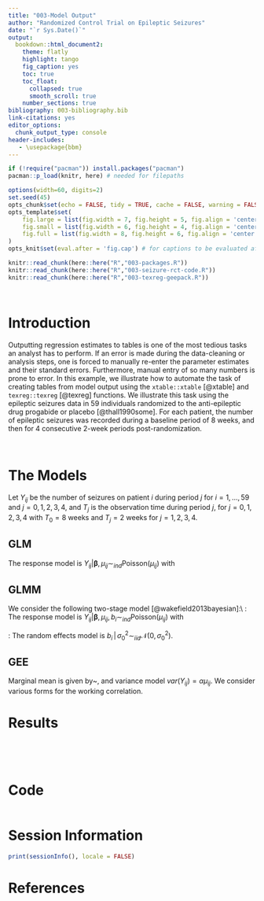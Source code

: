 ```yaml
---
title: "003-Model Output"
author: "Randomized Control Trial on Epileptic Seizures"
date: "`r Sys.Date()`"
output:
  bookdown::html_document2:
    theme: flatly
    highlight: tango
    fig_caption: yes
    toc: true
    toc_float:
      collapsed: true
      smooth_scroll: true
    number_sections: true
bibliography: 003-bibliography.bib
link-citations: yes
editor_options: 
  chunk_output_type: console
header-includes:
   - \usepackage{bbm}
---
```


```r
if (!require("pacman")) install.packages("pacman")
pacman::p_load(knitr, here) # needed for filepaths

options(width=60, digits=2)
set.seed(45)
opts_chunk$set(echo = FALSE, tidy = TRUE, cache = FALSE, warning = FALSE, message = FALSE)
opts_template$set(
    fig.large = list(fig.width = 7, fig.height = 5, fig.align = 'center', fig.pos = 'H'),
    fig.small = list(fig.width = 6, fig.height = 4, fig.align = 'center', fig.pos = 'H'),
    fig.full = list(fig.width = 8, fig.height = 6, fig.align = 'center', fig.pos = 'H')
)
opts_knit$set(eval.after = 'fig.cap') # for captions to be evaluated after R objects are available 

knitr::read_chunk(here::here("R","003-packages.R"))
knitr::read_chunk(here::here("R","003-seizure-rct-code.R"))
knitr::read_chunk(here::here("R","003-texreg-geepack.R"))
```


```r
```


```r
```


# Introduction

Outputting regression estimates to \LaTeX tables is one of the most tedious tasks an analyst has to perform. If an error is made during the data-cleaning or analysis steps, one is forced to manually re-enter the parameter estimates and their standard errors. Furthermore, manual entry of so many numbers is prone to error. In this example, we illustrate how to automate the task of creating tables from model output using the `xtable::xtable` [@xtable] and `texreg::texreg` [@texreg] functions. We illustrate this task using the epileptic seizures data in 59 individuals randomized to the anti-epileptic drug progabide or placebo [@thall1990some]. For each patient, the number of epileptic seizures was recorded during a baseline period of 8 weeks, and then for 4 consecutive 2-week periods post-randomization. 

<br>


# The Models

Let $Y_{ij}$ be the number of seizures on patient $i$ during period $j$ for $i=1,\ldots, 59$ and $j=0,1,2,3,4$, and $T_j$ is the observation time during period $j$, for $j=0,1,2,3,4$ with $T_0=8 \textrm{ weeks}$ and $T_j=2\textrm{ weeks}$ for $j=1,2,3,4$.   



## GLM

The response model is $Y_{ij}|\boldsymbol{\beta},\mu_{ij} \sim_{ind} \textrm{Poisson}(\mu_{ij})$ with
\begin{align}
\log \left(\mu_{ij} \right)  = &\log(T_{j}) + \beta_0 + \beta_1 \cdot  \mathbf{1}_{\left\lbrace \textrm{progabide} \right\rbrace }(\mbox{treatment}_{i}) + \nonumber \\ 
& \beta_2 \cdot  \mathbf{1}_{\left\lbrace \textrm{post} \right\rbrace }(\mbox{randomization}_{i}) + \nonumber \\ 
& \beta_3 \cdot \mathbf{1}_{\left\lbrace \textrm{progabide} \right\rbrace }(\mbox{treatment}_{i})  \times \mathbf{1}_{\left\lbrace \textrm{post} \right\rbrace }(\mbox{randomization}_{i})   \label{eq:eq1}
\end{align}


## GLMM

We consider the following two-stage model [@wakefield2013bayesian]:\\
\textit{Stage One}: The response model is $Y_{ij}|\boldsymbol{\beta},\mu_{ij},b_i \sim_{ind} \textrm{Poisson}(\mu_{ij})$ with
\begin{align}
\log \left(\mu_{ij} \right)  = &\log(T_{j}) + \beta_0 + \beta_1 \cdot  \mathbf{1}_{\left\lbrace \textrm{progabide} \right\rbrace }(\mbox{treatment}_{i}) + \nonumber \\ 
& \beta_2 \cdot  \mathbf{1}_{\left\lbrace \textrm{post} \right\rbrace }(\mbox{randomization}_{i}) + \nonumber \\ 
& \beta_3 \cdot \mathbf{1}_{\left\lbrace \textrm{progabide} \right\rbrace }(\mbox{treatment}_{i})  \times \mathbf{1}_{\left\lbrace \textrm{post} \right\rbrace }(\mbox{randomization}_{i}) + b_i  \label{eq:eq2}
\end{align}

\textit{Stage Two}: The random effects model is $b_i\, |\, \sigma_0^2 \sim_{iid} \mathcal{N}(0,\sigma_0^2)$.

## GEE

Marginal mean is given by~\eqref{eq:eq1}, and variance model $var(Y_{ij}) = \alpha \mu_{ij}$. We consider various forms for the working correlation.


# Results

```r
```

```r
```



<br>



# Code {-}

```r
```

# Session Information

```r
print(sessionInfo(), locale = FALSE)
```


# References

